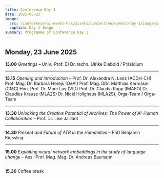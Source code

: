 ```yaml
---
title: Conference Day 1
date: 2025-06-23
image:
  src: /conference/ai-meets-hss/assets/content/en/events/day-1/image/src.jpg
  caption: Day 1 Image
summary: Programme of Conference Day 1
---
```

## Monday, 23 June 2025

**13.00** *Greetings* – Univ.-Prof. DI Dr. techn. Ulrike Diebold / Präsidium

---

**13.15** *Opening and Introduction* – Prof. Dr. Alexandra N. Lenz (ACDH-CH) Prof. Mag. Dr. Barbara Horejs (OeAI) Prof. Mag. DDr. Matthias Karmasin (CMC) Hon. Prof. Dr. Marc Luy (VID) Prof. Dr. Claudia Rapp (IMAFO) Dr. Claudius Krause (MLA2S) Dr. Nicki Holighaus (MLA2S), Orga-Team / Orga-Team

---

**13.30** *Unlocking the Creative Potential of Archives: The Power of AI-Human Collaboration –* Prof. Dr. Lise Jaillant

---

**14.30** *Present and Future of ATR in the Humanities* – PhD Benjamin Kiessling

---

**15.00** *Exploiting neural network embeddings in the study of language change* – Ass.-Prof. Mag. Mag. Dr. Andreas Baumann

---

**15.30** Coffee break
